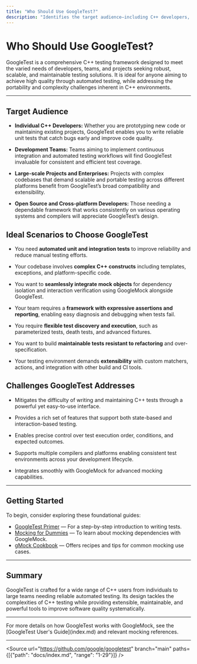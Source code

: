 ```yaml
---
title: "Who Should Use GoogleTest?"
description: "Identifies the target audience—including C++ developers, teams seeking automated quality assurance, and projects needing scalable and portable testing. Summarizes the best-fit scenarios and the types of challenges GoogleTest is designed to address."
---
```


# Who Should Use GoogleTest?

GoogleTest is a comprehensive C++ testing framework designed to meet the varied needs of developers, teams, and projects seeking robust, scalable, and maintainable testing solutions. It is ideal for anyone aiming to achieve high quality through automated testing, while addressing the portability and complexity challenges inherent in C++ environments.

---

## Target Audience

- **Individual C++ Developers:** Whether you are prototyping new code or maintaining existing projects, GoogleTest enables you to write reliable unit tests that catch bugs early and improve code quality.

- **Development Teams:** Teams aiming to implement continuous integration and automated testing workflows will find GoogleTest invaluable for consistent and efficient test coverage.

- **Large-scale Projects and Enterprises:** Projects with complex codebases that demand scalable and portable testing across different platforms benefit from GoogleTest’s broad compatibility and extensibility.

- **Open Source and Cross-platform Developers:** Those needing a dependable framework that works consistently on various operating systems and compilers will appreciate GoogleTest’s design.


## Ideal Scenarios to Choose GoogleTest

- You need **automated unit and integration tests** to improve reliability and reduce manual testing efforts.

- Your codebase involves **complex C++ constructs** including templates, exceptions, and platform-specific code.

- You want to **seamlessly integrate mock objects** for dependency isolation and interaction verification using GoogleMock alongside GoogleTest.

- Your team requires a **framework with expressive assertions and reporting**, enabling easy diagnosis and debugging when tests fail.

- You require **flexible test discovery and execution**, such as parameterized tests, death tests, and advanced fixtures.

- You want to build **maintainable tests resistant to refactoring** and over-specification.

- Your testing environment demands **extensibility** with custom matchers, actions, and integration with other build and CI tools.


## Challenges GoogleTest Addresses

- Mitigates the difficulty of writing and maintaining C++ tests through a powerful yet easy-to-use interface.

- Provides a rich set of features that support both state-based and interaction-based testing.

- Enables precise control over test execution order, conditions, and expected outcomes.

- Supports multiple compilers and platforms enabling consistent test environments across your development lifecycle.

- Integrates smoothly with GoogleMock for advanced mocking capabilities.


---

## Getting Started

To begin, consider exploring these foundational guides:

- [GoogleTest Primer](primer.md) — For a step-by-step introduction to writing tests.
- [Mocking for Dummies](gmock_for_dummies.md) — To learn about mocking dependencies with GoogleMock.
- [gMock Cookbook](gmock_cook_book.md) — Offers recipes and tips for common mocking use cases.


---

## Summary

GoogleTest is crafted for a wide range of C++ users from individuals to large teams needing reliable automated testing. Its design tackles the complexities of C++ testing while providing extensible, maintainable, and powerful tools to improve software quality systematically.


---

<Callout type="info">
For more details on how GoogleTest works with GoogleMock, see the [GoogleTest User's Guide](index.md) and relevant mocking references.
</Callout>

---

<Source url="https://github.com/google/googletest" branch="main" paths={[{"path": "docs/index.md", "range": "1-29"}]} />